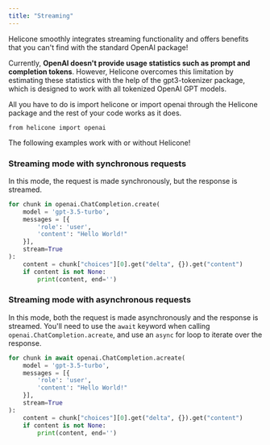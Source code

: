 ```yaml
---
title: "Streaming"
---
```


Helicone smoothly integrates streaming functionality and offers benefits that you can't find with the standard OpenAI package!

Currently, **OpenAI doesn't provide usage statistics such as prompt and completion tokens**. However, Helicone overcomes this limitation by estimating these statistics with the help of the gpt3-tokenizer package, which is designed to work with all tokenized OpenAI GPT models.

All you have to do is import helicone or import openai through the Helicone package and the rest of your code works as it does.

```
from helicone import openai
```

The following examples work with or without Helicone!

### Streaming mode with synchronous requests

In this mode, the request is made synchronously, but the response is streamed.

```python
for chunk in openai.ChatCompletion.create(
    model = 'gpt-3.5-turbo',
    messages = [{
        'role': 'user',
        'content': "Hello World!"
    }],
    stream=True
):
    content = chunk["choices"][0].get("delta", {}).get("content")
    if content is not None:
        print(content, end='')
```

### Streaming mode with asynchronous requests

In this mode, both the request is made asynchronously and the response is streamed. You'll need to use the `await` keyword when calling `openai.ChatCompletion.acreate`, and use an `async` for loop to iterate over the response.

```python
for chunk in await openai.ChatCompletion.acreate(
    model = 'gpt-3.5-turbo',
    messages = [{
        'role': 'user',
        'content': "Hello World!"
    }],
    stream=True
):
    content = chunk["choices"][0].get("delta", {}).get("content")
    if content is not None:
        print(content, end='')
```
